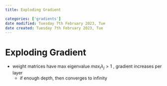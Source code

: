```yaml
---
title: Exploding Gradient

categories: ['gradients']
date modified: Tuesday 7th February 2023, Tue
date created: Tuesday 7th February 2023, Tue
---
```


# Exploding Gradient


- weight matrices have max eigenvalue $max_{i} \lambda_{j} > 1$ , gradient increases per layer 
	- if enough depth, then converges to infinity 



